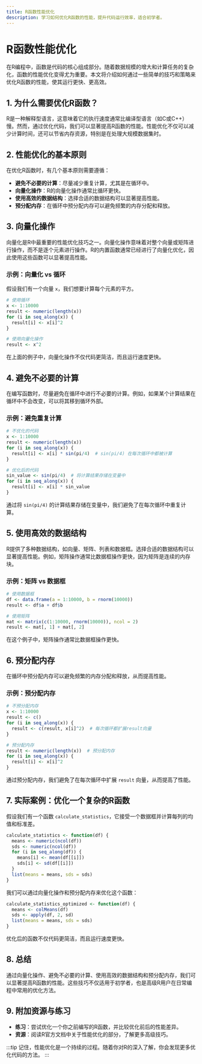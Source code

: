 ```yaml
---
title: R函数性能优化
description: 学习如何优化R函数的性能，提升代码运行效率，适合初学者。
---
```


# R函数性能优化

在R编程中，函数是代码的核心组成部分。随着数据规模的增大和计算任务的复杂化，函数的性能优化变得尤为重要。本文将介绍如何通过一些简单的技巧和策略来优化R函数的性能，使其运行更快、更高效。

## 1. 为什么需要优化R函数？

R是一种解释型语言，这意味着它的执行速度通常比编译型语言（如C或C++）慢。然而，通过优化代码，我们可以显著提高R函数的性能。性能优化不仅可以减少计算时间，还可以节省内存资源，特别是在处理大规模数据集时。

## 2. 性能优化的基本原则

在优化R函数时，有几个基本原则需要遵循：

- **避免不必要的计算**：尽量减少重复计算，尤其是在循环中。
- **向量化操作**：R的向量化操作通常比循环更快。
- **使用高效的数据结构**：选择合适的数据结构可以显著提高性能。
- **预分配内存**：在循环中预分配内存可以避免频繁的内存分配和释放。

## 3. 向量化操作

向量化是R中最重要的性能优化技巧之一。向量化操作意味着对整个向量或矩阵进行操作，而不是逐个元素进行操作。R的内置函数通常已经进行了向量化优化，因此使用这些函数可以显著提高性能。

### 示例：向量化 vs 循环

假设我们有一个向量 `x`，我们想要计算每个元素的平方。

```r
# 使用循环
x <- 1:10000
result <- numeric(length(x))
for (i in seq_along(x)) {
  result[i] <- x[i]^2
}

# 使用向量化操作
result <- x^2
```

在上面的例子中，向量化操作不仅代码更简洁，而且运行速度更快。

## 4. 避免不必要的计算

在编写函数时，尽量避免在循环中进行不必要的计算。例如，如果某个计算结果在循环中不会改变，可以将其移到循环外部。

### 示例：避免重复计算

```r
# 不优化的代码
x <- 1:10000
result <- numeric(length(x))
for (i in seq_along(x)) {
  result[i] <- x[i] * sin(pi/4)  # sin(pi/4) 在每次循环中都被计算
}

# 优化后的代码
sin_value <- sin(pi/4)  # 将计算结果存储在变量中
for (i in seq_along(x)) {
  result[i] <- x[i] * sin_value
}
```

通过将 `sin(pi/4)` 的计算结果存储在变量中，我们避免了在每次循环中重复计算。

## 5. 使用高效的数据结构

R提供了多种数据结构，如向量、矩阵、列表和数据框。选择合适的数据结构可以显著提高性能。例如，矩阵操作通常比数据框操作更快，因为矩阵是连续的内存块。

### 示例：矩阵 vs 数据框

```r
# 使用数据框
df <- data.frame(a = 1:10000, b = rnorm(10000))
result <- df$a + df$b

# 使用矩阵
mat <- matrix(c(1:10000, rnorm(10000)), ncol = 2)
result <- mat[, 1] + mat[, 2]
```

在这个例子中，矩阵操作通常比数据框操作更快。

## 6. 预分配内存

在循环中预分配内存可以避免频繁的内存分配和释放，从而提高性能。

### 示例：预分配内存

```r
# 不预分配内存
x <- 1:10000
result <- c()
for (i in seq_along(x)) {
  result <- c(result, x[i]^2)  # 每次循环都扩展result向量
}

# 预分配内存
result <- numeric(length(x))  # 预分配内存
for (i in seq_along(x)) {
  result[i] <- x[i]^2
}
```

通过预分配内存，我们避免了在每次循环中扩展 `result` 向量，从而提高了性能。

## 7. 实际案例：优化一个复杂的R函数

假设我们有一个函数 `calculate_statistics`，它接受一个数据框并计算每列的均值和标准差。

```r
calculate_statistics <- function(df) {
  means <- numeric(ncol(df))
  sds <- numeric(ncol(df))
  for (i in seq_along(df)) {
    means[i] <- mean(df[[i]])
    sds[i] <- sd(df[[i]])
  }
  list(means = means, sds = sds)
}
```

我们可以通过向量化操作和预分配内存来优化这个函数：

```r
calculate_statistics_optimized <- function(df) {
  means <- colMeans(df)
  sds <- apply(df, 2, sd)
  list(means = means, sds = sds)
}
```

优化后的函数不仅代码更简洁，而且运行速度更快。

## 8. 总结

通过向量化操作、避免不必要的计算、使用高效的数据结构和预分配内存，我们可以显著提高R函数的性能。这些技巧不仅适用于初学者，也是高级R用户在日常编程中常用的优化方法。

## 9. 附加资源与练习

- **练习**：尝试优化一个你之前编写的R函数，并比较优化前后的性能差异。
- **资源**：阅读R官方文档中关于性能优化的部分，了解更多高级技巧。

:::tip
记住，性能优化是一个持续的过程。随着你对R的深入了解，你会发现更多优化代码的方法。
:::